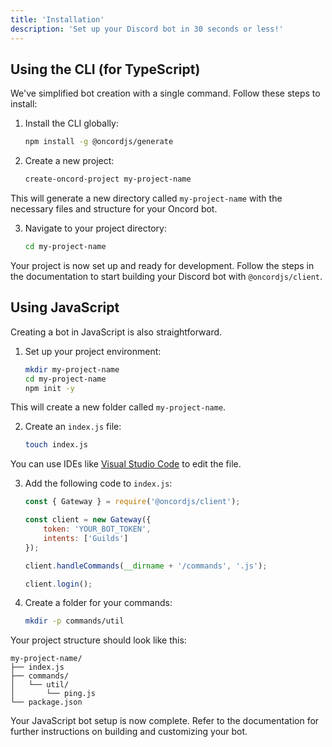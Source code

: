 ```yaml
---
title: 'Installation'
description: 'Set up your Discord bot in 30 seconds or less!'
---
```


## Using the CLI (for TypeScript)

We've simplified bot creation with a single command. Follow these steps to install:

1. Install the CLI globally:
    ```bash
    npm install -g @oncordjs/generate
    ```

2. Create a new project:
    ```bash
    create-oncord-project my-project-name
    ```

This will generate a new directory called `my-project-name` with the necessary files and structure for your Oncord bot.

3. Navigate to your project directory:
    ```bash
    cd my-project-name
    ```

Your project is now set up and ready for development. Follow the steps in the documentation to start building your Discord bot with `@oncordjs/client`.

## Using JavaScript

Creating a bot in JavaScript is also straightforward.

1. Set up your project environment:
    ```bash
    mkdir my-project-name
    cd my-project-name
    npm init -y
    ```

This will create a new folder called `my-project-name`.

2. Create an `index.js` file:
    ```bash
    touch index.js
    ```

You can use IDEs like [Visual Studio Code](https://vscode.dev/) to edit the file.

3. Add the following code to `index.js`:
    ```js
    const { Gateway } = require('@oncordjs/client');

    const client = new Gateway({
        token: 'YOUR_BOT_TOKEN',
        intents: ['Guilds']
    });

    client.handleCommands(__dirname + '/commands', '.js');

    client.login();
    ```

4. Create a folder for your commands:
    ```bash
    mkdir -p commands/util
    ```

Your project structure should look like this:
```
my-project-name/
├── index.js
├── commands/
│   └── util/
│       └── ping.js
└── package.json
```

Your JavaScript bot setup is now complete. Refer to the documentation for further instructions on building and customizing your bot.
